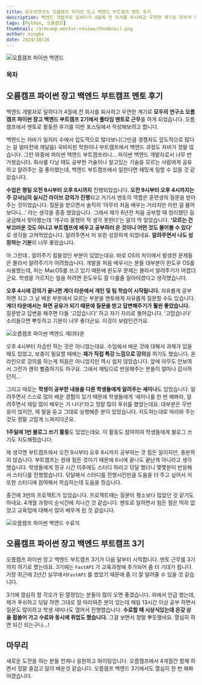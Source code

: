 ```yaml
---
title: 모두의연구소 오름캠프 파이썬 장고 백엔드 부트캠프 멘토 후기
description: 백엔드 개발자로 일하다가 4월에 전 회사를 퇴사하고 우연한 계기로 모두의 연구소 오름캠프 파이썬 장고 백엔드 부트캠프 2기에서 풀타임 멘토로 근무를 하게 되었습니다. 오름캠프에서 멘토로 활동한 후기를 이번 포스팅에서 작성해보려고 합니다.
tags: [Python, 오름캠프]
thumbnail: /ormcamp-mentor-review/thumbnail.png
author: mingke
date: 2024/10/28
---
```


<Image src="/ormcamp-mentor-review/thumbnail.png" alt="오름캠프 파이썬 백엔드" />

### 목차

## 오름캠프 파이썬 장고 백엔드 부트캠프 멘토 후기

백엔드 개발자로 일하다가 4월에 전 회사를 퇴사하고 우연한 계기로 **모두의 연구소 오름캠프 파이썬 장고 백엔드 부트캠프 2기에서 풀타임 멘토로 근무**를 하게 되었습니다. 오름캠프에서 멘토로 활동한 후기를 이번 포스팅에서 작성해보려고 합니다.

백엔드는 자바가 일자리 수에서 압도적으로 많다보니(그만큼 경쟁자도 압도적으로 많다는 걸 얼마전에 깨달음) 국비지원 학원이나 부트캠프에서 백엔드 과정도 자바가 정말 많습니다. 그런 와중에 파이썬 백엔드 부트캠프라니… 파이썬 백엔드 개발자로서 너무 반가웠습니다. 회사를 다닐 때도 공부한 기술이나 알고있는 기술을 모르는 사람에게 공유하고 알려주는 걸 좋아했는데, 백엔드 부트캠프에서 일한다면 재밌게 일할 수 있을 것 같았습니다.

**수업은 평일 오전 9시부터 오후 6시까지** 진행되었습니다. **오전 9시부터 오후 4시까지는 주 강사님의 실시간 라이브 강의가 진행**되고 거기서 멘토의 역할은 훈련생의 질문을 받아주는 것이었습니다. 질문을 받으면서 솔직히 ‘아무리 처음 배우는 거라지만 이런 걸 물어보다니…’ 라는 생각을 종종 했었습니다. 그래서 제가 6년전 처음 공부할 때 정리했던 걸 궁금해서 찾아봤는데 ‘개구리 올챙이 적 생각 못한다’는 말이 딱 맞았습니다. **‘모르는 건 부끄러운 것도 아니고 부트캠프에 배우고 공부하러 온 것이니 어떤 것도 물어볼 수 있다’** 로 생각을 고쳐먹었습니다. 알려주면서 저 또한 성장하게 되었네요. **알려주면서 나도 성장하는 기분**이 너무 좋았습니다.

아 그런데.. 알려주기 힘들었던 부분이 있었는데요. 바로 OS의 차이에서 발생한 문제들은 몰라서 알려주기가 어려웠습니다. 개발을 처음 배우시는 분들 대부분이 윈도우 OS를 사용했는데, 저는 MacOS를 쓰고 있기 때문에 윈도우 문제는 몰라서 알려주기가 어렵더군요. 학생을 가르치는 일을 하려면 윈도우도 잘 다룰줄 알아야겠다고 생각했습니다.

**오후 4시에 강의가 끝나면 게더 타운에서 개인 및 팀 학습이 시작됩니다.** 자유롭게 공부하면 되고 그 날 배운 부분에서 모르는 부분을 멘토에게 자유롭게 질문할 수도 있습니다. **게더 타운에서는 화면 공유가 되기 때문에 질문을 받고 답변해주기가 훨씬 좋았습니다.** 질문받고 답변을 해주면 다들 ‘고맙습니다’ 하고 자기 자리로 돌아갑니다. ‘고맙습니다’ 소리들으면 뿌듯하고 기분이 너무 좋더군요. 이것이 보람인건가요.

<Image
  src="/ormcamp-mentor-review/01.png"
  alt="오름캠프 파이썬 백엔드 게더타운"
  fullWidth={false}
/>

오후 4시부터 자습만 하는 것은 아니었는데요. 수업에서 배운 것에 대해서 과제가 있을 때도 있었고, 보충이 필요할 때에는 **제가 직접 특강 느낌으로 강의**를 하기도 했습니다. 온라인으로 강의를 하는게 처음은 아니었지만 역시 쉽지 않았습니다. 앞에 아무도 안보여서 그런가 괜히 뻘줌하기도 하구요. 그래서 채팅으로 반응해주는 분들이 얼마나 감사하던지…

그리고 때로는 **학생이 공부한 내용을 다른 학생들에게 알려주는 세미나**도 있었습니다. 알려주면서 스스로 많이 배운 경험이 있기 때문에 학생들에게 ‘세미나를 한 번 해봐라, 알려주면서 제일 많이 배우는 거 나다!‘라고 정말 많이 푸쉬를 했었는데요. 대부분은 무반응이 었지만, 제 말을 듣고 그대로 실행해준 분이 있었습니다. 지도하는대로 따라와 주는 것도 정말 고맙게 느껴지더군요.

**1주일에 1번 블로그 쓰기 활동**도 있었는데요. 이 활동도 참여하여 학생들에게 블로그 쓰기도 지도해줬습니다.

<Link url="https://chaechae.life/blog/ormcamp-dongle-dongle-review" />

제 생각엔 부트캠프에서 오전 9시부터 오후 6시까지 공부하는 것 힘든 일이지만, 충분하지 않습니다. 부트캠프는 원래 힘든 것이기 때문에 6시에 끝나도 끝난게 아니라고 생각했습니다. 학생들에게 정규 시간 이후에도 스터디 하라고 닦달 했더니 몇몇분이 반응해서 스터디를 진행했습니다. 닦달해서 스터디를 진행시킨만큼 도움을 더 주고 싶어서 저 또한 스터디에 참여해서 학습하는데 도움을 줬습니다.

중간에 3번의 프로젝트가 있었습니다. 프로젝트때는 질문이 평소보다 많았던 것 같기도 하네요. 4개월 과정이 순식간에 지나간 것 같습니다. 멘토로 일하면서 힘든 점은 딱히 없었고 교육업에 대해서 많이 배우게 된 것 같습니다.

<Image src="/ormcamp-mentor-review/02.jpg" alt="오름캠프 파이썬 백엔드 수료식" fullWidth={false} />

## 오름캠프 파이썬 장고 백엔드 부트캠프 3기

오름캠프 파이썬 장고 백엔드 부트캠프 3기가 다음 달부터 시작합니다. 멘토 근무를 3기까지 하기로 했는데요. 3기에는 `FastAPI` 가 교육과정에 추가되어 좀 더 기대가 됩니다. 가장 최근에 2년간 실무에서`FastAPI` 를 썼었기 때문에 좀 더 잘 알려줄 수 있을 것 같습니다.

3기에 열심히 할 각오가 된 열정있는 분들이 많이 오면 좋겠습니다. 위에서 언급 했는데, 제가 푸쉬하고 닦달 하면 그대로 잘 따라와준 분이 있는데 매일 13시간 이상 공부 하면서 질문도 많이하고 학생 세미나도 열어서 진행했습니다. **수료할 때 시상식있는데 온갖 상을 휩쓸어 가고 수료와 동시에 취업도 했습니다.** 그걸 보면서 정말 뿌듯했네요. 열심히 하면 되긴 되는구나…!

<Link url="https://camp.orm.im/backend-ai" />

## 마무리

새로운 도전을 하는 분들 언제나 응원하고 화이팅입니다. 오름캠프에서 4개월간 함께 하면서 정말 즐겁고 많이 배운것 같습니다. 오름캠프 백엔드 3기에서도 열심히 한 번 해봐야겠습니다.

<Link url="https://chaechae.life/blog/bootcamp-mindset" />
